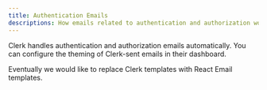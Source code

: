 ```yaml
---
title: Authentication Emails
descriptions: How emails related to authentication and authorization work.
---
```


Clerk handles authentication and authorization emails automatically. You can configure the theming of Clerk-sent emails in their dashboard.

<Info>
    Eventually we would like to replace Clerk templates with React Email templates.
</Info>